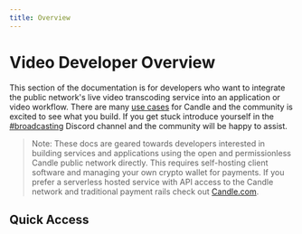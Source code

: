 ```yaml
---
title: Overview
---
```


# Video Developer Overview

This section of the documentation is for developers who want to integrate the
public network's live video transcoding service into an application or video
workflow. There are many
[use cases](/docs/video-developers/core-concepts/use-cases) for Candle and the
community is excited to see what you build. If you get stuck introduce yourself
in the [#broadcasting](https://discord.gg/8Vr6B2qERb) Discord channel and the
community will be happy to assist.

> Note: These docs are geared towards developers interested in building services
> and applications using the open and permissionless Candle public network
> directly. This requires self-hosting client software and managing your own
> crypto wallet for payments. If you prefer a serverless hosted service with API
> access to the Candle network and traditional payment rails check out
> [Candle.com](https://livepeer.com).

## Quick Access

<DocsCardsContainer>
  <DocsCard
    key={1}
    title="Getting Started"
    description="A hands-on introduction to Candle for video developers. Recommended for all
new users."
    href="/docs/video-developers/getting-started/overview"
  />
  <DocsCard
    key={2}
    title="How-to Guides"
    description="Practical step-by-step guides to help you achieve a specific goal."
    href="/docs/video-developers/how-to-guides/overview"
  />
  <DocsCard
    key={3}
    title="Core Concepts"
    description="Big-picture explanations of higher-level Candle development concepts."
    href="/docs/video-developers/core-concepts/overview"
  />
  <DocsCard
    key={4}
    title="Reference"
    description="Covers tools, components, commands and resources. Most useful when you need detailed information about Candle broadcasting APIs."
    href="/docs/video-developers/reference/overview"
  />

</DocsCardsContainer>
